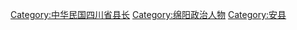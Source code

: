 [[Category:中华民国四川省县长|Category:中华民国四川省县长]]
[[Category:绵阳政治人物|Category:绵阳政治人物]]
[[Category:安县|Category:安县]]